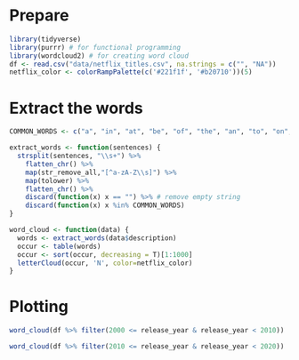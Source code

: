 # Prepare
```r
library(tidyverse)
library(purrr) # for functional programming
library(wordcloud2) # for creating word cloud
df <- read.csv("data/netflix_titles.csv", na.strings = c("", "NA"))
netflix_color <- colorRampPalette(c('#221f1f', '#b20710'))(5)
```

# Extract the words

```r
COMMON_WORDS <- c("a", "in", "at", "be", "of", "the", "an", "to", "on", "he", "she", "and", "his", "with", "her", "for", "their", "when", "this", "from", "as", "is", "by", "after", "that", "who", "but", "into", "up", "they", "him", "out", "must", "are", "about", "it", "its", "while", "one", "them", "where", "has", "more", "over", "have","off" ,"s")

extract_words <- function(sentences) {
  strsplit(sentences, "\\s+") %>%
    flatten_chr() %>%
    map(str_remove_all,"[^a-zA-Z\\s]") %>%
    map(tolower) %>%
    flatten_chr() %>%
    discard(function(x) x == "") %>% # remove empty string
    discard(function(x) x %in% COMMON_WORDS)
}

word_cloud <- function(data) {
  words <- extract_words(data$description)
  occur <- table(words)
  occur <- sort(occur, decreasing = T)[1:1000]
  letterCloud(occur, 'N', color=netflix_color)
}
```

# Plotting
```r
word_cloud(df %>% filter(2000 <= release_year & release_year < 2010))
```
```r
word_cloud(df %>% filter(2010 <= release_year & release_year < 2020))
```